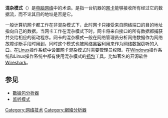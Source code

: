 {{unreferenced|time=2011-11-11T10:27:12+00:00}}
'''混杂模式'''（{{lang-en|promiscuous mode}}）是[[电脑网络|电脑网络]]中的术语。是指一台机器的[[网卡|网卡]]能够接收所有经过它的数据流，而不论其目的地址是否是它。

一般计算机网卡都工作在非混杂模式下，此时网卡只接受来自网络端口的目的地址指向自己的数据。当网卡工作在混杂模式下时，网卡将来自接口的所有数据都捕获并交给相应的驱动程序。网卡的混杂模式一般在网络管理员分析网络数据作为网络故障诊断手段时用到，同时这个模式也被网络[[黑客|黑客]]利用来作为网络数据窃听的入口。在[[Linux|Linux]]操作系统中设置网卡混杂模式时需要管理员权限。在[[Windows|Windows]]操作系统和Linux操作系统中都有使用混杂模式的[[嗅探|抓包]]工具，比如著名的开源软件[[Wireshark|Wireshark]]。

==参见==
*[[數據包分析器|數據包分析器]]
* [[监听模式|监听模式]]

[[Category:网络技术|Category:网络技术]]
[[Category:網絡分析器|Category:網絡分析器]]